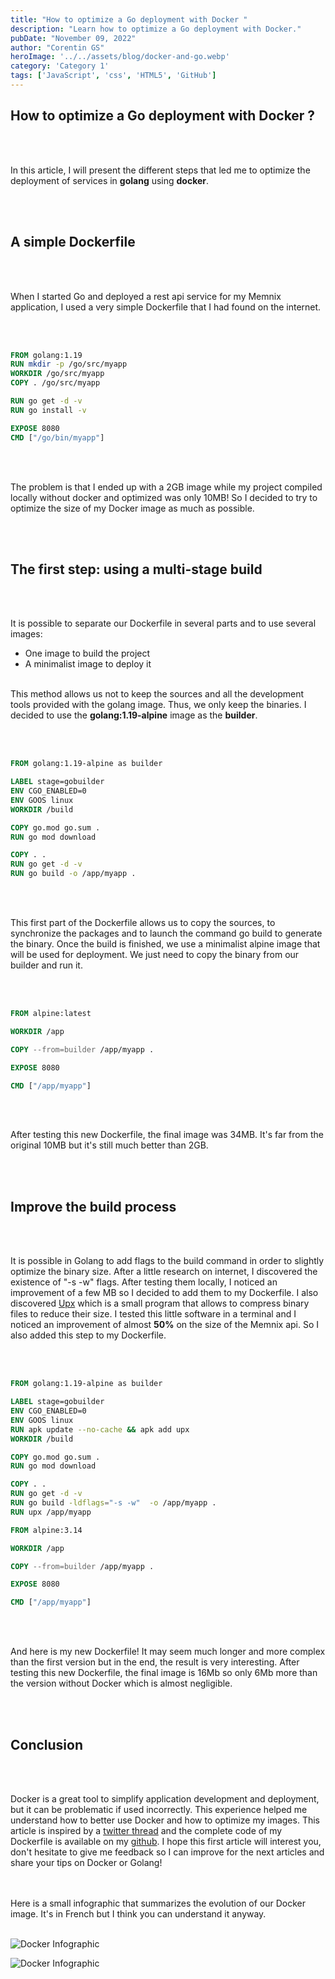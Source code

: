 ```yaml
---
title: "How to optimize a Go deployment with Docker "
description: "Learn how to optimize a Go deployment with Docker."
pubDate: "November 09, 2022"
author: "Corentin GS"
heroImage: '../../assets/blog/docker-and-go.webp'
category: 'Category 1'
tags: ['JavaScript', 'css', 'HTML5', 'GitHub']
---
```



## How to optimize a Go deployment with Docker ?

<br></br>

In this article, I will present the different steps that led me to optimize the deployment of services in **golang**
using **docker**.

<br></br>

## A simple Dockerfile

<br></br>

When I started Go and deployed a rest api service for my Memnix application, I used a very simple Dockerfile
that I had found on the internet.

<br></br>

```dockerfile
FROM golang:1.19
RUN mkdir -p /go/src/myapp
WORKDIR /go/src/myapp
COPY . /go/src/myapp

RUN go get -d -v
RUN go install -v

EXPOSE 8080
CMD ["/go/bin/myapp"]
```

<br></br>

The problem is that I ended up with a 2GB image while my project compiled locally without docker and optimized was only 10MB! So I decided to try to optimize the size of my Docker image as much as possible.

<br></br>

## The first step: using a multi-stage build

<br></br>

It is possible to separate our Dockerfile in several parts and to use several images:

- One image to build the project
- A minimalist image to deploy it
  <br></br>

This method allows us not to keep the sources and all the development tools provided with the golang image.
Thus, we only keep the binaries.
I decided to use the **golang:1.19-alpine** image as the **builder**.

<br></br>

```dockerfile
FROM golang:1.19-alpine as builder

LABEL stage=gobuilder
ENV CGO_ENABLED=0
ENV GOOS linux
WORKDIR /build

COPY go.mod go.sum .
RUN go mod download

COPY . .
RUN go get -d -v
RUN go build -o /app/myapp .
```

<br></br>

This first part of the Dockerfile allows us to copy the sources, to synchronize the packages and to launch the command go build to generate the binary.
Once the build is finished, we use a minimalist alpine image that will be used for deployment. We just need to copy the binary from our builder and run it.

<br></br>

```dockerfile
FROM alpine:latest

WORKDIR /app

COPY --from=builder /app/myapp .

EXPOSE 8080

CMD ["/app/myapp"]
```

<br></br>

After testing this new Dockerfile, the final image was 34MB. It's far from the original 10MB but it's still much better than 2GB.

<br></br>

## Improve the build process

<br></br>

It is possible in Golang to add flags to the build command in order to slightly optimize the binary size.
After a little research on internet, I discovered the existence of "-s -w" flags. After testing them locally, I noticed an improvement of a few MB so I decided to add them to my Dockerfile.
I also discovered <a href="https://upx.github.io/" class="font-bold underline text-accent">Upx</a> which is a small program that allows to compress binary files to reduce their size.
I tested this little software in a terminal and I noticed an improvement of almost <b>50%</b> on the size of the Memnix api. So I also added this step to my Dockerfile.

<br></br>

```dockerfile
FROM golang:1.19-alpine as builder

LABEL stage=gobuilder
ENV CGO_ENABLED=0
ENV GOOS linux
RUN apk update --no-cache && apk add upx
WORKDIR /build

COPY go.mod go.sum .
RUN go mod download

COPY . .
RUN go get -d -v
RUN go build -ldflags="-s -w"  -o /app/myapp .
RUN upx /app/myapp

FROM alpine:3.14

WORKDIR /app

COPY --from=builder /app/myapp .

EXPOSE 8080

CMD ["/app/myapp"]
```

<br></br>

And here is my new Dockerfile! It may seem much longer and more complex than the first version but in the end, the result is very interesting. After testing this new Dockerfile, the final image is 16Mb so only 6Mb more than the version without Docker which is almost negligible.

<br></br>

## Conclusion

<br></br>

Docker is a great tool to simplify application development and deployment, but it can be problematic if used incorrectly. This experience helped me understand how to better use Docker and how to optimize my images.
This article is inspired by a <a href="https://twitter.com/GSCorentinDev/status/1564536030795075585?s=20&t=l2hgvKBPDMVs4pS6um2HeA" class="font-bold underline text-accent">twitter thread</a> and the complete code of my Dockerfile is available on my <a href="https://github.com/memnix/memnix-rest/blob/e8e52b3d10731df5b2767f0d24bcdcb5d13d72e3/Dockerfile" class="font-bold underline text-accent">github</a>.
I hope this first article will interest you, don't hesitate to give me feedback so I can improve for the next articles and share your tips on Docker or Golang!

<br></br>
Here is a small infographic that summarizes the evolution of our Docker image.
It's in French but I think you can understand it anyway.
<br></br>

![Docker Infographic](../../assets/docker_infographie.jpg)

<img src="../../assets/docker_infographie.jpg" alt="Docker Infographic" />
